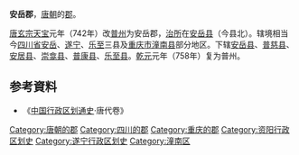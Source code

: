 '''安岳郡'''，[[唐朝|唐朝]]的[[郡|郡]]。

[[唐玄宗|唐玄宗]][[天宝_(唐朝)|天宝]]元年（742年）改[[普州|普州]]为安岳郡，[[治所|治所]]在[[安岳县|安岳县]]（今县北）。辖境相当今[[四川省|四川省]][[安岳县|安岳]]、[[遂宁县|遂宁]]、[[乐至县|乐至]]三县及[[重庆市|重庆市]][[潼南县|潼南县]]部分地区。下辖[[安岳县|安岳县]]、[[普慈县|普慈县]]、[[安居县|安居县]]、[[崇龛县|崇龛县]]、[[普康县|普康县]]、[[乐至县|乐至县]]。[[乾元_(唐朝)|乾元]]元年（758年）复为普州。

== 参考資料 ==
* 《[[中国行政区划通史|中国行政区划通史]]·唐代卷》

[[Category:唐朝的郡|Category:唐朝的郡]]
[[Category:四川的郡|Category:四川的郡]]
[[Category:重庆的郡|Category:重庆的郡]]
[[Category:资阳行政区划史|Category:资阳行政区划史]]
[[Category:遂宁行政区划史|Category:遂宁行政区划史]]
[[Category:潼南区|Category:潼南区]]